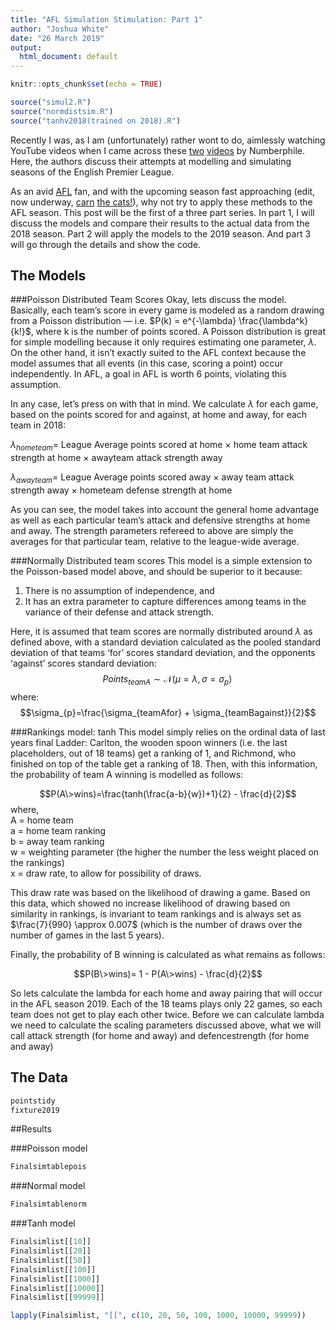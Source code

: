 ```yaml
---
title: "AFL Simulation Stimulation: Part 1"
author: "Joshua White"
date: "26 March 2019"
output:
  html_document: default
---
```


```r
knitr::opts_chunk$set(echo = TRUE)

source("simul2.R")
source("normdistsim.R")
source("tanhv2018(trained on 2018).R")
```

Recently I was, as I am (unfortunately) rather wont to do, aimlessly watching YouTube videos when I came across these [two](https://www.youtube.com/watch?v=Vv9wpQIGZDw) [videos](https://www.youtube.com/watch?v=Zs2M7gWSbTg) by Numberphile. Here, the authors discuss their attempts at modelling and simulating seasons of the English Premier League. 

As an avid [AFL](https://en.wikipedia.org/wiki/Australian_Football_League) fan, and with the upcoming season fast approaching (edit, now underway, [carn](https://www.urbandictionary.com/define.php?term=carn) [the cats!](https://www.afl.com.au/news/2019-03-22/match-report-collingwood-v-geelong)), why not try to apply these methods to the AFL season.  This post will be the first of a three part series. In part 1, I will discuss the models and compare their results to the actual data from the 2018 season. Part 2 will apply the models to the 2019 season. And part 3 will go through the details and show the code.  

## The Models

###Poisson Distributed Team Scores
Okay, lets discuss the model. Basically, each team's score in every game is modeled as a random drawing from a Poisson distribution --- i.e. $P(k) = e^{-\lambda} \frac{\lambda^k}{k!}$, where k is the number of points scored. A Poisson distribution is great for simple modelling because it only requires estimating one parameter, $\lambda$. On the other hand, it isn't exactly suited to the AFL context because the model assumes that all events (in this case, scoring a point) occur independently. In AFL, a goal in AFL is worth 6 points, violating this assumption.  

In any case, let's press on with that in mind. We calculate $\lambda$ for each game, based on the points scored for and against, at home and away, for each team in 2018:

$\lambda_{home team} =$ League Average points scored at home $\times$ home team attack strength at home $\times$ awayteam attack strength away

$\lambda_{away team} =$ League Average points scored away $\times$ away team attack strength away $\times$ hometeam defense strength at home

As you can see, the model takes into account the general home advantage as well as each particular team's attack and defensive strengths at home and away. The strength parameters refereed to above are simply the averages for that particular team, relative to the league-wide average. 

###Normally Distributed team scores
This model is a simple extension to the Poisson-based model above, and should be superior to it because: 

1. There is no assumption of independence, and 
2. It has an extra parameter to capture differences among teams in the variance of their defense and attack strength. 

Here, it is assumed that team scores are normally distributed around $\lambda$ as defined above, with a standard deviation calculated as the pooled standard deviation of that teams 'for' scores standard deviation, and the opponents 'against' scores standard deviation:
$$Points_{teamA} \sim \mathcal{N}(\mu=\lambda,\,\sigma = \sigma_p)\,$$ 
where: <br>
$$\sigma_{p}=\frac{\sigma_{teamAfor} + \sigma_{teamBagainst}}{2}$$

###Rankings model: tanh
This model simply relies on the ordinal data of last years final Ladder: Carlton, the wooden spoon winners (i.e. the last placeholders, out of 18 teams) get a ranking of 1, and Richmond, who finished on top of the table get a ranking of 18. Then, with this information, the probability of team A winning is modelled as follows:

$$P(A\>wins)=\frac{tanh(\frac{a-b}{w})+1}{2} - \frac{d}{2}$$
where,<br>
A = home team <br>
a = home team ranking <br> 
b = away team ranking <br>
w = weighting parameter (the higher the number the less weight placed on the rankings) <br>
x = draw rate, to allow for possibility of draws. 

This draw rate was based on the likelihood of drawing a game. Based on this data, which showed no increase likelihood of drawing based on similarity in rankings, is invariant to team rankings and is always set as $\frac{7}{990} \approx 0.007$ (which is the number of draws over the number of games in the last 5 years).

Finally, the probability of B winning is calculated as what remains as follows: 

$$P(B\>wins)= 1 - P(A\>wins) - \frac{d}{2}$$

So lets calculate the lambda for each home and away pairing that will occur in the AFL season 2019. Each of the 18 teams plays only 22 games, so each team does not get to play each other twice. 
Before we can calculate lambda we need to calculate the scaling parameters discussed above, what we will call attack strength (for home and away) and defencestrength (for home and away)


## The Data

```r
pointstidy
fixture2019
```


##Results

###Poisson model
```r
Finalsimtablepois

```

###Normal model
```r
Finalsimtablenorm

```

###Tanh model

```r
Finalsimlist[[10]] 
Finalsimlist[[20]]
Finalsimlist[[50]]
Finalsimlist[[100]]
Finalsimlist[[1000]]
Finalsimlist[[10000]]
Finalsimlist[[99999]]

lapply(Finalsimlist, "[[", c(10, 20, 50, 100, 1000, 10000, 99999))
```


